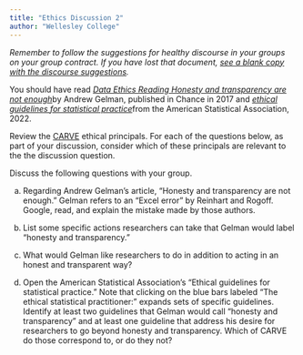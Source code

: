 ```yaml
---
title: "Ethics Discussion 2"
author: "Wellesley College"
---
```


*Remember to follow the suggestions for healthy discourse in your groups on your group contract. If you have lost that document, [see a blank copy with the discourse suggestions](/course-materials/documents/teamcontracttemplate.docx).*

You should have read [*Data Ethics Reading Honesty and transparency are not enough*](http://www.stat.columbia.edu/~gelman/research/published/ChanceEthics14.pdf)by Andrew Gelman, published in Chance in 2017 and [*ethical guidelines for statistical practice*](https://www.amstat.org/your-career/ethical-guidelines-for-statistical-practice)from the American Statistical Association, 2022.

Review the [CARVE](/course-materials/documents/CARVE.pdf) ethical principals. For each of the questions below, as part of your discussion, consider which of these principals are relevant to the the discussion question.

Discuss the following questions with your group.

(a) Regarding Andrew Gelman's article, "Honesty and transparency are not enough." Gelman refers to an "Excel error" by Reinhart and Rogoff. Google, read, and explain the mistake made by those authors.

(b) List some specific actions researchers can take that Gelman would label "honesty and transparency."

(c) What would Gelman like researchers to do in addition to acting in an honest and transparent way?

(d) Open the American Statistical Association's "Ethical guidelines for statistical practice." Note that clicking on the blue bars labeled "The ethical statistical practitioner:" expands sets of specific guidelines. Identify at least two guidelines that Gelman would call "honesty and transparency" and at least one guideline that address his desire for researchers to go beyond honesty and transparency. Which of CARVE do those correspond to, or do they not?
